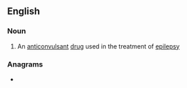 ==English==

===Noun===
{{wikipedia}}
{{en-noun|-}}

# An [[anticonvulsant]] [[drug]] used in the treatment of [[epilepsy]]

===Anagrams===
* {{anagrams|en|a=aegiilmnort|meliorating}}